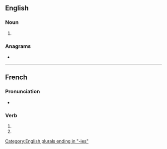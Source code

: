 {{also|armoriés}}
==English==

===Noun===
{{head|en|noun plural form}}

# {{lb|en|US}} {{plural of|armory|lang=en}}

===Anagrams===
* {{anagrams|en|armoires}}

[[Category:English plurals ending in "-ies"]]

----

==French==

===Pronunciation===
* {{homophones|lang=fr|armorie|armorient}}

===Verb===
{{fr-verb-form}}

# {{inflection of|armorier||2|s|pres|indc|lang=fr}}
# {{inflection of|armorier||2|s|pres|subj|lang=fr}}